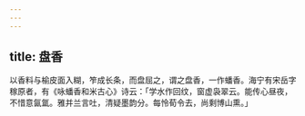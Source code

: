 ```yaml
---
---
---
```

title: 盘香
---



以香料与榆皮面入糊，笮成长条，而盘屈之，谓之盘香，一作蟠香。海宁有宋岳字稼原者，有《咏蟠香和米古心》诗云：「学水作回纹，窗虚袅翠云。能传心昼夜，不惜意氤氲。雅并兰言吐，清疑墨韵分。每怜荀令去，尚剩博山熏。」